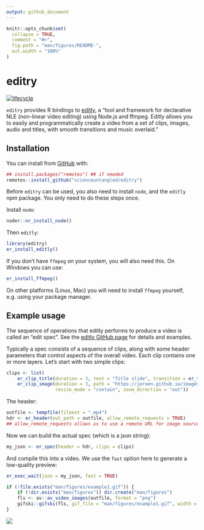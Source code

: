 ```yaml
---
output: github_document
---
```


<!-- README.md is generated from README.Rmd. Please edit that file -->

```r
knitr::opts_chunk$set(
  collapse = TRUE,
  comment = "#>",
  fig.path = "man/figures/README-",
  out.width = "100%"
)
```

# editry

<!-- badges: start -->
[![lifecycle](https://img.shields.io/badge/lifecycle-experimental-orange.svg)](https://www.tidyverse.org/lifecycle/#experimental)
<!-- badges: end -->

`editry` provides R bindings to [editly](https://github.com/mifi/editly/), a "tool and framework for declarative NLE (non-linear video editing) using Node.js and ffmpeg. Editly allows you to easily and programmatically create a video from a set of clips, images, audio and titles, with smooth transitions and music overlaid."


## Installation

You can install from [GitHub](https://github.com/scienceuntangled/editry) with:

```r
## install.packages("remotes") ## if needed
remotes::install_github("scienceuntangled/editry")

```

Before `editry` can be used, you also need to install `node`, and the `editly` npm package. You only need to do these steps once.

Install `node`:

```r
noder::nr_install_node()
```

Then `editly`:

```r
library(editry)
er_install_editly()
```

If you don't have `ffmpeg` on your system, you will also need this. On Windows you can use:
```r
er_install_ffmpeg()
```

On other platforms (Linux, Mac) you will need to install `ffmpeg` yourself, e.g. using your package manager.

## Example usage

The sequence of operations that editly performs to produce a video is called an "edit spec". See the [editly GitHub page](https://github.com/mifi/editly/) for details and examples.

Typically a spec consists of a sequence of clips, along with some header parameters that control aspects of the overall video. Each clip contains one or more layers. Let's start with two simple clips:

```r
clips <- list(
    er_clip_title(duration = 3, text = "Title slide", transition = er_transition(name = "windowslice")),
    er_clip_image(duration = 3, path = "https://jeroen.github.io/images/Rlogo.png",
                  resize_mode = "contain", zoom_direction = "out"))

```

The header:

```r
outfile <- tempfile(fileext = ".mp4")
hdr <- er_header(out_path = outfile, allow_remote_requests = TRUE)
## allow_remote_requests allows us to use a remote URL for image source, above
```

Now we can build the actual spec (which is a json string):

```r
my_json <- er_spec(header = hdr, clips = clips)

```

And compile this into a video. We use the `fast` option here to generate a low-quality preview:

```r
er_exec_wait(json = my_json, fast = TRUE)

```

```r
if (!file.exists("man/figures/example1.gif")) {
    if (!dir.exists("man/figures")) dir.create("man/figures")
    fls <- av::av_video_images(outfile, format = "png")
    gifski::gifski(fls, gif_file = "man/figures/example1.gif", width = 320, height = 240, delay = 1/30)
}

```

<img src="man/figures/example1.gif" />

